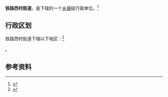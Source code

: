 {{中国乡级行政区
|景观照片文件名 = 
|景观照片描述 = 
|汉语拼音 = 
|其他语言 = 
|其他语言名称 = 
|旧称 = 
|地名出处 = 
|位置图文件名 = 
|位置图描述 = 
|自定义图片= 
|建置时间 = 
|政府驻地 = 
|毗邻 = 
|总面积 = 
|总人口 = 
|总人口年份 = 
|户籍人口 = 
|户籍人口年份 = 
|常住人口 = 
|常住人口年份 = 
|人口密度 = 
|GDP = 
|GDP年份 = 
|邮政编码 = 
|电话区号 = 931
|官方网站 = 
|网站名称 = 
|62/01/02/019/000}}

'''铁路西村街道'''，是{{PRC admin/fullname|62/01/02/019/000|3}}下辖的一个[[乡镇|乡镇]]级行政单位。<ref>{{PRC admin/ref sgc|{{PRC admin/parent|62/01/02/019/000}}}}</ref>

== 行政区划 ==

铁路西村街道下辖以下地区：<ref>{{PRC admin/ref sgc|62/01/02/019/000}}</ref>

{{PRC admin/children|62/01/02/019/000}}。

== 参考资料 ==

{{reflist}}

{{行政区划小作品}}
{{PRC admin/navcat|62/01/02/019/000}}